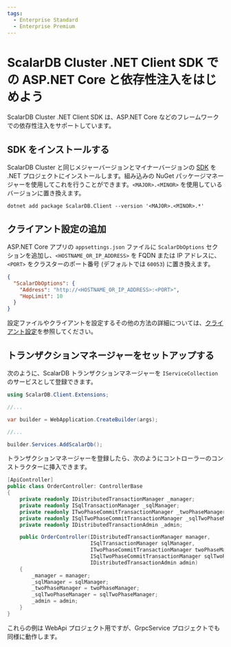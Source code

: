 ```yaml
---
tags:
  - Enterprise Standard
  - Enterprise Premium
---
```


# ScalarDB Cluster .NET Client SDK での ASP.NET Core と依存性注入をはじめよう


<TranslationBanner />

ScalarDB Cluster .NET Client SDK は、ASP.NET Core などのフレームワークでの依存性注入をサポートしています。

## SDK をインストールする

ScalarDB Cluster と同じメジャーバージョンとマイナーバージョンの [SDK](https://www.nuget.org/packages/ScalarDB.Client) を .NET プロジェクトにインストールします。組み込みの NuGet パッケージマネージャーを使用してこれを行うことができます。`<MAJOR>.<MINOR>` を使用しているバージョンに置き換えます。

```console
dotnet add package ScalarDB.Client --version '<MAJOR>.<MINOR>.*'
```

## クライアント設定の追加

ASP.NET Core アプリの `appsettings.json` ファイルに `ScalarDbOptions` セクションを追加し、`<HOSTNAME_OR_IP_ADDRESS>` を FQDN または IP アドレスに、`<PORT>` をクラスターのポート番号 (デフォルトでは `60053`) に置き換えます。

```json
{
  "ScalarDbOptions": {
    "Address": "http://<HOSTNAME_OR_IP_ADDRESS>:<PORT>",
    "HopLimit": 10
  }
}
```

設定ファイルやクライアントを設定するその他の方法の詳細については、[クライアント設定](common-reference.mdx#クライアント設定)を参照してください。

## トランザクションマネージャーをセットアップする

次のように、ScalarDB トランザクションマネージャーを `IServiceCollection` のサービスとして登録できます。

```c#
using ScalarDB.Client.Extensions;

//...

var builder = WebApplication.CreateBuilder(args);

//...

builder.Services.AddScalarDb();
```

トランザクションマネージャーを登録したら、次のようにコントローラーのコンストラクターに挿入できます。

```c#
[ApiController]
public class OrderController: ControllerBase
{
    private readonly IDistributedTransactionManager _manager;
    private readonly ISqlTransactionManager _sqlManager;
    private readonly ITwoPhaseCommitTransactionManager _twoPhaseManager;
    private readonly ISqlTwoPhaseCommitTransactionManager _sqlTwoPhaseManager;
    private readonly IDistributedTransactionAdmin _admin;

    public OrderController(IDistributedTransactionManager manager,
                           ISqlTransactionManager sqlManager,
                           ITwoPhaseCommitTransactionManager twoPhaseManager,
                           ISqlTwoPhaseCommitTransactionManager sqlTwoPhaseManager,
                           IDistributedTransactionAdmin admin)
    {
        _manager = manager;
        _sqlManager = sqlManager;
        _twoPhaseManager = twoPhaseManager;
        _sqlTwoPhaseManager = sqlTwoPhaseManager;
        _admin = admin;
    }
}
```

これらの例は WebApi プロジェクト用ですが、GrpcService プロジェクトでも同様に動作します。
